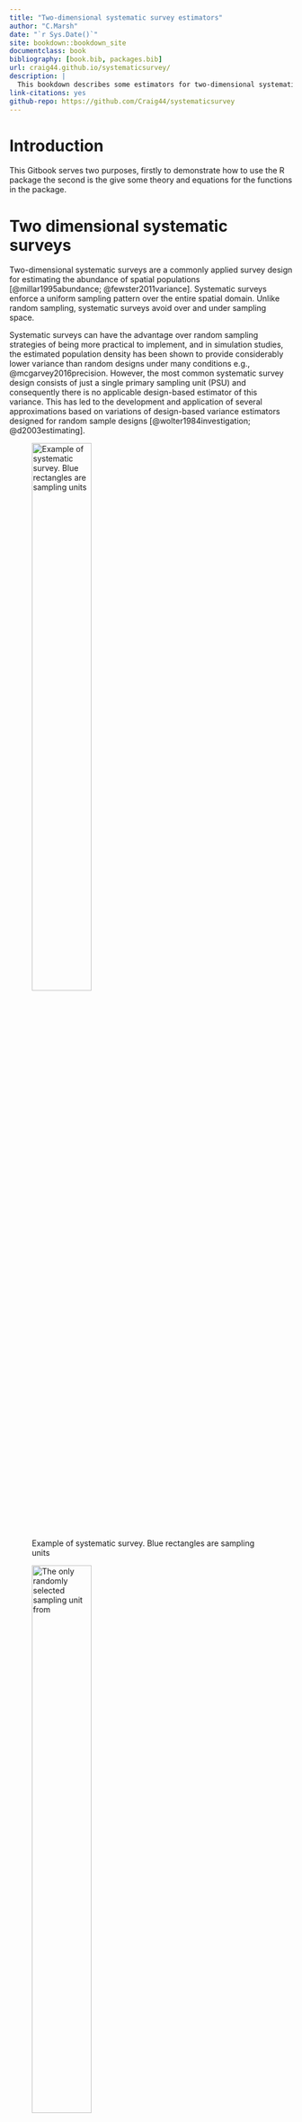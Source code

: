 ```yaml
--- 
title: "Two-dimensional systematic survey estimators"
author: "C.Marsh"
date: "`r Sys.Date()`"
site: bookdown::bookdown_site
documentclass: book
bibliography: [book.bib, packages.bib]
url: craig44.github.io/systematicsurvey/
description: |
  This bookdown describes some estimators for two-dimensional systematic surveys and how to implement them with the systematicsurvey R package.
link-citations: yes
github-repo: https://github.com/Craig44/systematicsurvey
---
```

# Introduction
This Gitbook serves two purposes, firstly to demonstrate how to use the R package \texttt{
systematicsurvey} the second is the give some theory and equations for the functions in the package.

# Two dimensional systematic surveys
Two-dimensional systematic surveys are a commonly applied survey design for estimating the abundance of spatial populations [@millar1995abundance; @fewster2011variance]. Systematic surveys enforce a uniform sampling pattern over the entire spatial domain. Unlike random sampling, systematic surveys avoid over and under sampling space.


Systematic surveys can have the advantage over random sampling strategies of being more practical to implement, and in simulation studies, the estimated population density has been shown to provide considerably lower variance than random designs under many conditions e.g., @mcgarvey2016precision. However, the most common systematic survey design consists of just a single primary sampling unit (PSU) and consequently there is no applicable design-based estimator of this variance. This has led to the development and application of several approximations based on variations of design-based variance estimators designed for random sample designs [@wolter1984investigation; @d2003estimating]. 


![Example of systematic survey. Blue rectangles are sampling units](Figures/alt_full_random_draw.jpeg){#fig:sys_survey width=50%}



![The only randomly selected sampling unit from ](Figures/alt_first_random_draw.jpeg){#fig:single_draw  width=50%}


Consider a spatial survey region \(\mathcal{D} \subset \mathbb{R}^2\) of area $A$. For simplicity \(i\) indexes a sampling unit (quadrat) that is spatially referenced by coordinates in \(\mathcal{D}\). A two-dimensional systematic survey that is based on a single PSU requires the specification of the location of the first sampling unit, from which the location of all other sampling units are deterministically specified. The response variable in this setting is either numbers (abundance) or weight (biomass) in each of the $n$ sampling units denoted by \(\boldsymbol{y} = (y_1,y_2,\dots, y_n)^T\).

The population characteristic of focus is the total population within the survey region, denoted by $N$, or equivalently the mean density over $\mathcal{D}$, $d_\mathcal{D}=N/A$. 
If $\alpha$ is the area of each sampling unit then $y_\mathcal{D}=\alpha d_\mathcal{D}$ is the expected mean value.
Then, $N=\kappa y_\mathcal{D}$ where $\kappa=A/\alpha$ is the inverse of the sampling fraction.
Design-based methods applied to systematic surveys all use the sample mean estimator of $y_\mathcal{D}$, $\bar{y}=\sum\limits_{i = 1}^{n} y_i/n$, and hence the estimator $\widehat{N}=\kappa \bar{y}$ of $N$, with variance estimator



\[
\widehat{\rm var} \left(\widehat{N}\right) = \kappa^2 \widehat{\rm var}(\bar{y}) \ .
\]


In systematic surveys with multiple PSUs the systematic design-based variance estimator ($\widehat{\rm var}_{sys}(\bar{y})$) is known \citep{madow1944theory} and follows,
\begin{equation*}\label{eq:exact_var}
\widehat{\rm var}_{sys}(\bar{y}) = \frac{1}{B}\sum\limits_{b = 1}^{B} \left(\bar{y}_{b} - \bar{y}\right)^2 
\end{equation*}
where, $b=1,\dots,B$ are the PSUs, each assumed to contain the same number of sampling units, and $y_b$ is the sample mean within PSU $b$.
However, $B$ is typically a relatively small number, so this estimated variance generally has few degrees of freedom.

%,
For the systematic design of interest in this study there is just a single PSU (the position of the first quadrat) and hence no design-based variance estimator exists. For this reason, as shown below, some authors have explored the use of the simple random sampling (SRS) variance estimator, ad-hoc estimators utilizing stratified random survey variance estimators [@millar1995abundance; @strand2017study] and adjusted SRS variance estimators [@ambrosio2003systematic; @strand2017study; @brus2016approximating; @mcgarvey2016precision].



```r
# automatically create a bib database for R packages
knitr::write_bib(c(
  .packages(), 'bookdown', 'knitr', 'rmarkdown'
), 'packages.bib')
```
